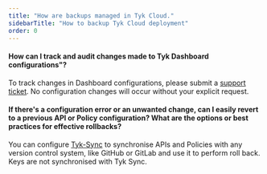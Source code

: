 ```yaml
---
title: "How are backups managed in Tyk Cloud."
sidebarTitle: "How to backup Tyk Cloud deployment"
order: 0
---
```


#### How can I track and audit changes made to Tyk Dashboard configurations"?

To track changes in Dashboard configurations, please submit a [support ticket](https://support.tyk.io/hc/en-gb/articles/8671452599708-Ticket-Submission-Guide). No configuration changes will occur without your explicit request.

#### If there's a configuration error or an unwanted change, can I easily revert to a previous API or Policy configuration? What are the options or best practices for effective rollbacks?

You can configure [Tyk-Sync](/5.6/api-management/automations#synchronize-tyk-environment-with-github-repository) to synchronise APIs and Policies with any version control system, like GitHub or GitLab and use it to perform roll back. Keys are not synchronised with Tyk Sync.
